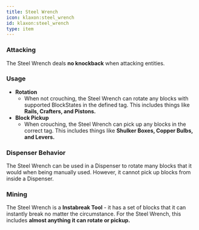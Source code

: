 ```yaml
---
title: Steel Wrench
icon: klaxon:steel_wrench
id: klaxon:steel_wrench
type: item
---
```


### **Attacking**
The Steel Wrench deals **no knockback** when attacking entities.

### **Usage**

- **Rotation**
    - When not crouching, the Steel Wrench can rotate any blocks with supported BlockStates in the defined tag. This includes things like **Rails, Crafters, and Pistons.**
- **Block Pickup**
    - When crouching, the Steel Wrench can pick up any blocks in the correct tag. This includes things like **Shulker Boxes, Copper Bulbs, and Levers.**

### **Dispenser Behavior**

The Steel Wrench can be used in a Dispenser to rotate many blocks that it would when being manually used. However, it cannot pick up blocks from inside a Dispenser.

### **Mining**

The Steel Wrench is a **Instabreak Tool** - it has a set of blocks that it can instantly break no matter the circumstance. For the Steel Wrench, this includes **almost anything it can rotate or pickup.**